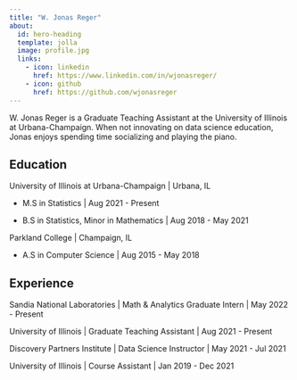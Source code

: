 ```yaml
---
title: "W. Jonas Reger"
about:
  id: hero-heading
  template: jolla
  image: profile.jpg
  links:
    - icon: linkedin
      href: https://www.linkedin.com/in/wjonasreger/
    - icon: github
      href: https://github.com/wjonasreger
---
```


:::{#hero-heading}

W. Jonas Reger is a Graduate Teaching Assistant at the University of Illinois at Urbana-Champaign. When not innovating on data science education, Jonas enjoys spending time socializing and playing the piano.

## Education

University of Illinois at Urbana-Champaign | Urbana, IL

* M.S in Statistics | Aug 2021 - Present

* B.S in Statistics, Minor in Mathematics | Aug 2018 - May 2021

Parkland College | Champaign, IL

* A.S in Computer Science | Aug 2015 - May 2018

## Experience

Sandia National Laboratories | Math & Analytics Graduate Intern | May 2022 - Present

University of Illinois | Graduate Teaching Assistant | Aug 2021 - Present

Discovery Partners Institute | Data Science Instructor | May 2021 - Jul 2021

University of Illinois | Course Assistant | Jan 2019 - Dec 2021

:::

